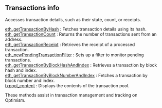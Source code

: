 
## Transactions info

Accesses transaction details, such as their state, count, or receipts.

[eth_getTransactionByHash](/optimism-api/transactionsinfo/eth_getTransactionByHash) : Fetches transaction details using its hash. \
[eth_getTransactionCount](/optimism-api/transactionsinfo/eth_getTransactionCount) : Returns the number of transactions sent from an address. \
[eth_getTransactionReceipt](/optimism-api/transactionsinfo/eth_getTransactionReceipt) : Retrieves the receipt of a processed transaction. \
[eth_newPendingTransactionFilter](/optimism-api/transactionsinfo/eth_newPendingTransactionFilter) : Sets up a filter to monitor pending transactions. \
[eth_getTransactionByBlockHashAndIndex](/optimism-api/transactionsinfo/eth_getTransactionByBlockHashAndIndex) : Retrieves a transaction by block hash and index. \
[eth_getTransactionByBlockNumberAndIndex](/optimism-api/transactionsinfo/eth_getTransactionByBlockNumberAndIndex) : Fetches a transaction by block number and index. \
[txpool_content](/optimism-api/transactionsinfo/txpool_content) : Displays the contents of the transaction pool.

These methods assist in transaction management and tracking on Optimism.

<Space h={16} />
<GetStarted />